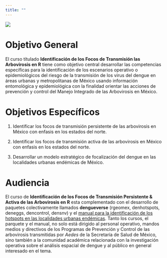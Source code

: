 ```yaml
---
title: ""
---
```


![](imagenes/logo.jpeg)

# **Objetivo General**

El curso títulado **Identificación de los Focos de Transmisión las Arbovirosis en R** tiene como objetivo central desarrollar las competencias específicas para la identificación de los escenarios operativo o epidemiológicos del riesgo de la transmisión de los virus del dengue en áreas urbanas y metropolitanas de México usando información entomológica y epidemiológica con la finalidad orientar las acciones de prevención y control del Manejo Integrado de las Arbovirosis en México.

# **Objetivos Específicos**

1.  Identificar los focos de transmisión persistente de las arbovirosis en México con enfasis en los estados del norte.

2.  Identificar los focos de transmisión activa de las arbovirosis en México con enfasis en los estados del norte.

3.  Desarrollar un modelo estratégico de focalización del dengue en las localidades urbanas endémicas de México.

# Audiencia

El curso de **Identificación de los Focos de Transmisión Persistente & Activa de las Arbovirosis en R** esta complementado con el desarrollo de paquetes colectivamente llamados **dengueverse** (rgeomex, denhotspots, deneggs, dencontrol, densnv) y el [manual para la identificación de los hotspots en las localidades urbanas endémicas](https://fdzul.github.io/manual_hotspots/). Tanto los cursos, el parquete y el manual, no solo está dirigido al personal operativo, mandos medios y directivos de los Programas de Prevención y Control de las arbovirosis transmitidas por *Aedes* de la Secretaría de Salud de México, sino también a la comunidad académica relacionada con la investigación operativa sobre el análisis espacial de dengue y al público en general interesado en el tema.

